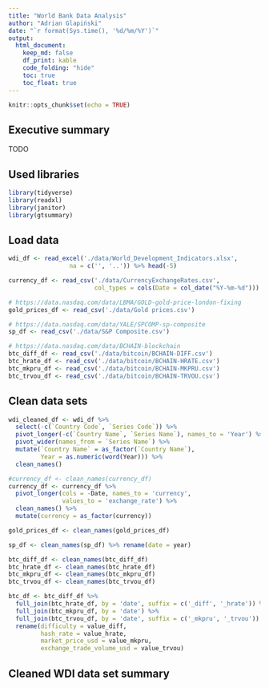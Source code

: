 ```yaml
---
title: "World Bank Data Analysis"
author: "Adrian Glapiński"
date: "`r format(Sys.time(), '%d/%m/%Y')`"
output: 
  html_document: 
    keep_md: false
    df_print: kable
    code_folding: "hide"
    toc: true
    toc_float: true
---
```


```r
knitr::opts_chunk$set(echo = TRUE)
```

## Executive summary
TODO

## Used libraries

```r
library(tidyverse)
library(readxl)
library(janitor)
library(gtsummary)
```

## Load data
```r
wdi_df <- read_excel('./data/World_Development_Indicators.xlsx', 
                 na = c('', '..')) %>% head(-5)

currency_df <- read_csv('./data/CurrencyExchangeRates.csv', 
                        col_types = cols(Date = col_date("%Y-%m-%d")))

# https://data.nasdaq.com/data/LBMA/GOLD-gold-price-london-fixing
gold_prices_df <- read_csv('./data/Gold prices.csv')

# https://data.nasdaq.com/data/YALE/SPCOMP-sp-composite
sp_df <- read_csv('./data/S&P Composite.csv')

# https://data.nasdaq.com/data/BCHAIN-blockchain
btc_diff_df <- read_csv('./data/bitcoin/BCHAIN-DIFF.csv')
btc_hrate_df <- read_csv('./data/bitcoin/BCHAIN-HRATE.csv')
btc_mkpru_df <- read_csv('./data/bitcoin/BCHAIN-MKPRU.csv')
btc_trvou_df <- read_csv('./data/bitcoin/BCHAIN-TRVOU.csv')
```

## Clean data sets

```r
wdi_cleaned_df <- wdi_df %>%
  select(-c(`Country Code`, `Series Code`)) %>%
  pivot_longer(-c(`Country Name`, `Series Name`), names_to = 'Year') %>%
  pivot_wider(names_from = `Series Name`) %>%
  mutate(`Country Name` = as_factor(`Country Name`),
         Year = as.numeric(word(Year))) %>%
  clean_names()

#currency_df <- clean_names(currency_df)
currency_df <- currency_df %>%
  pivot_longer(cols = -Date, names_to = 'currency',
               values_to = 'exchange_rate') %>%
  clean_names() %>%
  mutate(currency = as_factor(currency))

gold_prices_df <- clean_names(gold_prices_df)

sp_df <- clean_names(sp_df) %>% rename(date = year)

btc_diff_df <- clean_names(btc_diff_df)
btc_hrate_df <- clean_names(btc_hrate_df)
btc_mkpru_df <- clean_names(btc_mkpru_df)
btc_trvou_df <- clean_names(btc_trvou_df)

btc_df <- btc_diff_df %>%
  full_join(btc_hrate_df, by = 'date', suffix = c('_diff', '_hrate')) %>%
  full_join(btc_mkpru_df, by = 'date') %>% 
  full_join(btc_trvou_df, by = 'date', suffix = c('_mkpru', '_trvou')) %>%
  rename(difficulty = value_diff,
         hash_rate = value_hrate,
         market_price_usd = value_mkpru,
         exchange_trade_volume_usd = value_trvou)
```

## Cleaned WDI data set summary

```r

```


